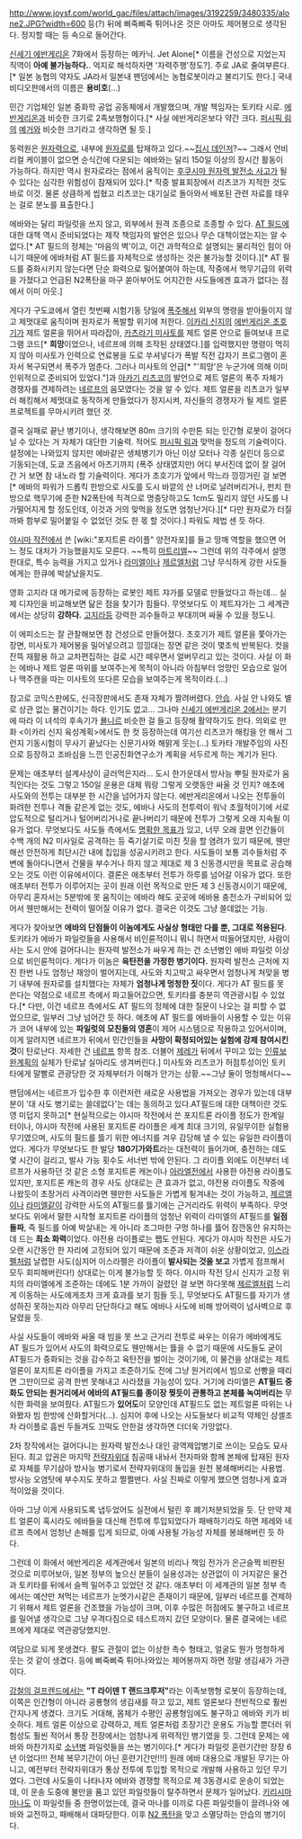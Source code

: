 http://www.joysf.com/world_gac/files/attach/images/3192259/3480335/alone2.JPG?width=600
등(?) 뒤에 삐죽삐죽 튀어나온 것은 아마도 제어봉으로 생각된다. 정지할 때는 등 속으로 들어간다.

[[신세기 에반게리온]] 7화에서 등장하는 메카닉. Jet Alone[* 이름을 건성으로 지었는지 직역이 '''아예 불가능하다.'''. 억지로 해석하자면 '자력주행'정도?]. 주로 JA로 줄여부른다.[* 일본 농협의 약자도 JA라서 일본내 팬덤에서는 농협로봇이라고 불리기도 한다.] 국내 비디오판에서의 이름은 '''용비호'''(...)

민간 기업체인 일본 중화학 공업 공동체에서 개발했으며, 개발 책임자는 토키타 시로. [[에반게리온]]과 비슷한 크기로 2족보행형이다.[* 사실 에반게리온보다 약간 크다. [[퍼시픽 림]]의 [[예거]]와 비슷한 크기라고 생각하면 될 듯.]

동력원은 [[원자력]]으로, 내부에 [[원자로]]를 탑재하고 있다.~~[[집시 데인저]]?~~ 그래서 언비리컬 케이블이 없으면 순식간에 다운되는 에바와는 달리 150일 이상의 장시간 활동이 가능하다. 하지만 역시 원자로라는 점에서 움직이는 [[후쿠시마 원자력 발전소 사고]]가 될 수 있다는 심각한 위험성이 잠재되어 있다.[* 작중 발표회장에서 리츠코가 지적한 것도 바로 이것. 물론 상큼하게 씹혔고 리츠코는 대기실로 돌아와서 배포된 관련 자료를 태우는 걸로 분노를 표출한다.]

에바와는 달리 파일럿을 쓰지 않고, 외부에서 원격 조종으로 조종할 수 있다. [[AT 필드]]에 대한 대책 역시 준비되었다는 제작 책임자의 발언은 있으나 무슨 대책이었는지는 알 수 없다.[* AT 필드의 정체는 '마음의 벽'이고, 이건 과학적으로 설명되는 물리적인 힘이 아니기 때문에 에바처럼 AT 필드를 자체적으로 생성하는 것은 불가능할 것이다.][* AT 필드를 중화시키지 않는다면 단순 화력으로 밀어붙여야 하는데, 작중에서 핵무기급의 위력을 가졌다고 언급된 N2폭탄을 마구 쏟아부어도 어지간한 사도들에겐 효과가 없다는 점에서 이미 아웃.]

게다가 구도쿄에서 열린 첫번째 시험기동 당일에 [[폭주]]해서 외부의 명령을 받아들이지 않고 제멋대로 움직이며 원자로가 폭발할 위기에 처한다. [[이카리 신지]]의 [[에반게리온 초호기]]가 제트 얼론을 뛰어서 따라잡아, [[카츠라기 미사토]]를 제트 얼론 안으로 들여보내 프로그램 코드[* '''희망'''이었으나, 네르프에 의해 조작된 상태였다.]를 입력했지만 명령이 먹히지 않아 미사토가 인력으로 연료봉을 도로 쑤셔넣다가 폭발 직전 갑자기 프로그램이 혼자서 복구되면서 폭주가 멈춘다. 그러나 미사토의 언급[* "'희망'은 누군가에 의해 이미 인위적으로 준비되어 있었다."]과 [[아카기 리츠코]]의 발언으로 제트 얼론의 폭주 자체가 경쟁자를 견제하려는 [[네르프]]의 음모였다는 것을 알 수 있다. 제트 얼론을 리츠코가 일부러 해킹해서 제멋대로 동작하게 만들었다가 정지시켜, 자신들의 경쟁자가 될 제트 얼론 프로젝트를 무마시키려 했던 것.

결국 실패로 끝난 병기이나, 생각해보면 80m 크기의 수만톤 되는 인간형 로봇이 걸어다닐 수 있다는 거 자체가 대단한 기술력. 적어도 [[퍼시픽 림]]과 맞먹을 정도의 기술력이다. 설정에는 나와있지 않지만 에바같은 생체병기가 아닌 이상 모터나 각종 실린더 등으로 기동되는데, 도쿄 즈음에서 아츠기까지 (폭주 상태였지만) 어디 부서진데 없이 잘 걸어간 거 보면 참 내노라 할 기술력이다. 게다가 초호기가 앞에서 막느라 낑낑거린 걸 보면[* 에바의 파워가 드롭킥 한방으로 사도를 도시 바깥의 산 너머로 날려버리거나, 펀치 한방으로 핵무기에 준한 N2폭탄에 직격으로 명중당하고도 1cm도 밀리지 않던 사도를 나가떨어지게 할 정도인데, 이것과 거의 맞먹을 정도면 엄청난거다.][* 다만 원자로가 터질까봐 함부로 밀어붙일 수 없었던 것도 한 몫 할 것이다.] 파워도 제법 센 듯 하다.

[[야시마 작전]]에서 쓴 [wiki:"포지트론 라이플" 양전자포]를 들고 땅깨 역할을 했으면 어느 정도 대처가 가능했을지도 모른다. ~~특히 [[마트리엘]]~~ 그런데 위의 각주에서 설명한대로, 특수 능력을 가지고 있거나 [[라미엘]]이나 [[제르엘]]처럼 그냥 무식하게 강한 사도들에게는 한큐에 박살났을지도.

영화 고지라 대 메가로에 등장하는 로봇인 제트 쟈가를 모델로 만들었다고 하는데... 실제 디자인을 비교해보면 닮은 점을 찾기가 힘들다. 무엇보다도 이 제트쟈가는 그 세계관에서는 상당히 '''강하다.''' [[고지라]]등 강력한 괴수들하고 부대끼며 싸울 수 있을 정도니.

이 에피소드는 잘 관찰해보면 참 건성으로 만들어졌다. 초호기가 제트 얼론을 쫓아가는 장면, 미사토가 제어봉을 밀어넣으려고 낑낑대는 장면 같은 것이 몇초씩 반복된다. 컷을 잔뜩 재활용 하고 교차편집하는 걸로 시간 떼우면서 얼버무리고 있는 것이다. 사실 이 화는 에바나 제트 얼론 따위를 보여주는게 목적이 아니라 아침부터 엉망인 모습으로 일어나 맥주캔을 따는 미사토의 또다른 모습을 보여주는게 목적이라.(...)

참고로 코믹스판에도, 신극장판에서도 존재 자체가 짤려버렸다. [[안습]]. 사실 안 나와도 별로 상관 없는 물건이기는 하다. 인기도 없고... 그나마 [[신세기 에반게리온 2]]에서는 분기에 따라 이 녀석의 후속기가 [[묠니르]] 비슷한 걸 들고 등장해 활약하기도 한다. 의외로 만화 <이카리 신지 육성계획>에서도 한 컷 등장하는데 여기선 리츠코가 해킹을 안 해서 그런지 기동시험이 무사기 끝났다는 신문기사와 해맑게 웃는(...) 토카타 개발주임의 사진으로 등장하고 조바심을 느낀 인공진화연구소가 계획을 서두르게 하는 계기가 된다.

문제는 애초부터 설계사상이 글러먹은지라... 도시 한가운데서 방사능 뿌릴 원자로가 움직인다는 것도 그렇고 150일 운용은 대체 뭐랑 그렇게 오랫동안 싸울 것 인지? 애초에 사도와의 전투는 대부분 한 시간을 넘어가지 않는다. 에반게리온에서 나오는 전투들이 화려한 전투나 격돌 같은게 없는 것도, 에바나 사도의 전투력이 워낙 초월적이기에 서로 압도적으로 털리거나 털어버리거나로 끝나버리기 때문에 전투가 그렇게 오래 지속될 이유가 없다. 무엇보다도 사도들 측에서도 [[아담(에반게리온)|명확한 목표]]가 있고, 너무 오래 끌면 인간들이 수백 개의 N2 미사일로 공격하는 등 죽기살기로 미친 짓을 할 염려가 있기 때문에, 웬만해선 안전하게 최단시간 내에 칩입을 성공시키려고 한다. 사도들이 보통 괴수들처럼 주변에 돌아다니면서 건물을 부수거나 하지 않고 제대로 제 3 신동경시만을 목표로 공습해 오는 것도 이런 이유에서이다. 결론은 애초부터 전투가 하루를 넘어갈 이유가 없다. 또한 애초부터 전투가 이루어지는 곳이 원래 이런 목적으로 만든 제 3 신동경시이기 때문에, 아무리 혼자서는 5분밖에 못 움직이는 에바라 해도 곳곳에 에바용 충전소가 구비되어 있어서 웬만해서는 전력이 떨어질 이유가 없다. 결국은 이것도 그냥 쓸데없는 기능.

게다가 찾아보면 '''에바의 단점들이 이놈에게도 사실상 형태만 다를 뿐, 그대로 적용된다'''. 토키타가 에바가 파일럿들을 사용해서 비인륜적이니 뭐니 하면서 떠들어댔지만, 사람이 사는 도시 안에 걸어다니는 원자력 발전소가 싸우게 하는 건 소년병인 에바 파일럿 이상으로 비인륜적이다. 게다가 이놈은 '''육탄전을 가정한 병기이다.''' 원자력 발전소 근처에 지진 한번 나도 엄청난 재앙이 벌어지는데, 사도와 치고박고 싸우면서 엄청나게 쳐맞을 병기 내부에 원자로를 설치했다는 자체가 '''엄청나게 멍청한 짓'''이다. 게다가 AT 필드를 못 쓴다는 약점으로 네르프 측에서 파고들어갔으면, 토키타를 충분히 역관광시킬 수 있었다.[* 다만, 이건 네르프 측에서도 AT 필드의 정체에 대한 질문이 나오는 걸 피할 수 없었으므로, 일부러 그냥 넘어간 듯 하다. 애초에 AT 필드를 에바들이 사용할 수 있는 이유가 코어 내부에 있는 '''파일럿의 모친들의 영혼'''이 제어 시스템으로 작용하고 있어서이며, 이게 알려지면 네르프가 뒤에서 민간인들을 '''사망이 확정되어있는 실험에 강제 참여시킨 것'''이 탄로난다. 자세한 건 [[네르프]] 항목 참조. 더불어 [[제레]]가 뒤에서 꾸미고 있는 [[인류보완계획]]의 실체가 탄로날 실마리도 생겨버린다.] 미사토와 리츠코가 허점투성이인 토키타에게 말빨로 관광당한 것 자체부터가 이해가 안가는 상황.~~그냥 둘이 멍청해서다~~ 

팬덤에서는 네르프가 입수한 후 이런저런 새로운 사용법을 가져오는 경우가 있는데 대부분이 '대 사도 병기로는 쓸데없다'는 데는 동의하고 있다.AT필드에 대한 대책이란 것도 영 미덥지 못하고[* 현실적으로는 야시마 작전에서 쓴 포지트론 라이플 정도가 한계일 터이나, 야시마 작전에 사용된 포지트론 라이플은 세계 최대 크기의, 유일무이한 실험용 무기였으며, 사도의 필드를 뜷기 위한 에너지를 겨우 감당해 낼 수 있는 유일한 라이플이었다. 게다가 무엇보다도 한 발당 '''180기가와트'''라는 대전력이 들어가며, 충전하는 데도 몇 시간이 걸리고, 발사 가능 횟수도 서너번 밖에 안된다. 그 라이플 외에도 이전부터 네르프가 사용하던 것 같은 소형 포지트론 캐논이나 [[아라엘]]전에서 사용한 야전용 라이플도 있지만, 포지트론 캐논의 경우 사도 상대로는 큰 효과가 없고, 야전용 라이플도 작중에 나왔듯이 초장거리 사격이라면 웬만한 사도들은 가볍게 튕겨내는 것이 가능하고, [[제르엘]]이나 [[라미엘]]같이 강력한 사도의 AT필드를 뜷기에는 근거리라도 위력이 부족하다. 무엇보다도 위에서 말한 시작형 포지트론 라이플의 엄청난 위력이 라미엘의 AT필드를 '''일점 돌파''', 즉 필드를 아예 박살내는 게 아니라 조그마한 구멍 하나를 뜷어 잠깐동안 유지하는 데 드는 '''최소 화력'''이었다. 야전용 라이플로는 쨉도 안된다. 게다가 야시마 작전은 사도가 오랜 시간동안 한 자리에 고정되어 있기 때문에 조준과 저격이 쉬운 상황이었고, [[이스라펠]]처럼 날렵한 사도(심지어 이스라펠은 라이플이 '''발사되는 것을 보고''' 가볍게 점프해서 모두 회피해버린다!) 상대로는 이게 불가능할 듯 하다. 야시마 작전 당시 신지가 고정 위치의 라미엘에게 조준하는 데에도 1분 가까이 걸렸던 걸 보면 하다못해 [[제르엘]]처럼 느리게 이동하는 사도에게조차 크게 효과를 보기 힘들 듯.], 무엇보다도 AT필드를 자기가 생성하진 못하는지라 아무리 단단하다고 해도 에바나 사도에 비해 방어력이 넘사벽으로 후달렸을 듯. 

사실 사도들이 에바와 싸울 때 빔을 못 쓰고 근거리 전투로 싸우는 이유가 에바에게도 AT 필드가 있어서 사도의 화력으로도 웬만해서는 뜷을 수 없기 때문에 사도들도 굳이 AT필드가 중화되는 것을 감수하고 육탄전을 벌이는 것이기에, 이 물건을 상대로는 제트 얼론이 포지트론 라이플을 가지고 조준하기도 전에 그냥 원거리에서 빔으로 선빵을 때리면 그만이므로 공격 한번 못해내고 사라졌을 가능성이 있다. 거기에 라미엘은 '''AT필드 중화도 안되는 원거리에서 에바의 AT필드를 종이장 찢듯이 관통하고 본체를 녹여버리는''' 무식한 화력을 보여줬다. AT필드가 '''있어도'''이 모양인데 AT필드도 없는 제트얼론 따위는 나와봤자 빔 한방에 산화할거다(...). 심지어 후에 나오는 사도들보다 비교적 약체인 샴셸조차 라이플로 흠씬 두들겨도 끄떡도 안한걸 생각하면 더더욱 가망없다.

2차 창작에서는 걸어다니는 원자력 발전소나 대인 광역제압병기로 쓰이는 모습도 묘사된다. 최고 압권은 마지막 [[전략자위대]] 침공때 내놔서 전자파와 함께 본체에 탑재된 원자로 자체를 무기삼아 방사능 병기로서 전략자위대의 돌입을 원천 봉쇄해버리는 사용법. 방사능 오염탓에 부수지도 못하고 쩔쩔맨다. 사실 진짜로 이렇게 했으면 엄청나게 효과적이었을 것이다.

아마 그냥 이게 사용되도록 냅두었어도 실전에서 털린 후 폐기처분되었을 듯. 단 만약 제트 얼론이 혹시라도 에바들을 대신해 전투에 투입되었다가 패배하기라도 하면 제레와 네르프 측에서 엄청난 손해를 입게 되므로, 아예 사용될 가능성 자체를 봉쇄해버린 듯 하다.

그런데 이 화에서 에반게리온 세계관에서 일본의 비리나 책임 전가가 은근슬쩍 비판된 것으로 미루어보아, 일본 정부의 높으신 분들이 실용성과는 상관없이 이 거지같은 물건과 토키타를 뒤에서 슬쩍 밀어주고 있었던 것 같다. 애초부터 이 세계관의 일본 정부 측에서는 예산만 쳐먹는 네르프가 눈엣가시같은 존재이기 때문에, 일부러 네르프를 견제하기 위해서 제트 얼론을 건조했을 가능성이 크며, 이후 수많은 허점에도 불구하고 네르프를 밀어낼 생각으로 그냥 우격다짐으로 테스트까지 갔던 모양이다. 물론 결국에는 네르프에게 제대로 역관광당했지만.

여담으로 되게 못생겼다. 팔도 관절이 없는 이상한 촉수 형태고, 얼굴도 뭔가 멍청하게 웃는 것 같이 생겼다. 등에 삐죽삐죽 튀어나와있는 제어봉까지 하면 정말 생김새가 가관이다.

[[강철의 걸프렌드]]에서는 '''"T 라이덴 T 랜드크루저"'''라는 이족보행형 로봇이 등장하는데, 이쪽은 인간형이 아니라 공룡형의 생김새를 하고 있고, 제트 얼론보다 전반적으로 훨씬 간지나게 생겼다. 크기도 거대해, 몸체가 수평인 공룡형임에도 불구하고 에바와 키가 비슷하다. 제트 얼론 이상으로 강력하고, 제트 얼론처럼 초장기간 운용도 가능할 뿐더러 위험성도 훨씬 적어서 통장 전장에서는 엄청나게 위력적인 병기였을 듯. 그런데 문제는 에바와 마찬가지로 [[소년병]] 파일럿들을 쓰는 병기이다.[* 게다가 파일럿 훈련기간만 장장 6년 이었다!!! 전체 복무기간이 아닌 훈련기간만!!!] 원래 에바 대용으로 개발된 무기는 아니고, 예전부터 전략자위대가 통상 전투에 투입할 목적으로 개발해 사용하고 있던 무기였다. 그런데 사도들이 나타나자 에바와 경쟁할 목적으로 제 3동경시로 운송이 되었는데, 이 운송 도중에 불만을 품고 있던 파일럿들이 탈주하면서 문제가 일어났다. [[키리시마 마나]]도 이 파일럿들 중 한명이었는데, 결국 마나를 미끼로 다른 파일럿들이 끌려나와 에바와 교전하고, 패배해서 대파당한다. 이후 [[N2 폭탄]]을 맞고 소멸당하는 안습의 병기이다. 
